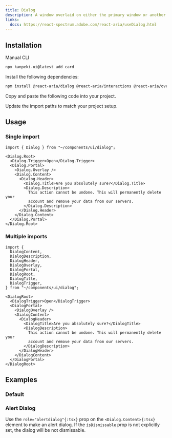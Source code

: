 ---
title: Dialog
description: A window overlaid on either the primary window or another dialog window, rendering the content underneath inert.
links:
  docs: https://react-spectrum.adobe.com/react-aria/useDialog.html
---

<ComponentPreview name="dialog-demo" />

## Installation

<TabsRoot defaultValue="manual">

<TabsList>
  <TabsTrigger value="manual">Manual</TabsTrigger>
  <TabsTrigger value="cli" disabled>CLI</TabsTrigger>
</TabsList>
<TabsContent value="cli">

```bash
npx kanpeki-ui@latest add card
```

</TabsContent>

<TabsContent value="manual">

<Steps>

<Step>Install the following dependencies:</Step>

```bash
npm install @react-aria/dialog @react-aria/interactions @react-aria/overlays @react-stately/overlays
```

<Step>Copy and paste the following code into your project.</Step>

<ComponentSource name="dialog" />

<Step>Update the import paths to match your project setup.</Step>

</Steps>

</TabsContent>

</TabsRoot>

## Usage

### Single import

```tsx
import { Dialog } from "~/components/ui/dialog";
```

```tsx
<Dialog.Root>
  <Dialog.Trigger>Open</Dialog.Trigger>
  <Dialog.Portal>
    <Dialog.Overlay />
    <Dialog.Content>
      <Dialog.Header>
        <Dialog.Title>Are you absolutely sure?</Dialog.Title>
        <Dialog.Description>
          This action cannot be undone. This will permanently delete your
          account and remove your data from our servers.
        </Dialog.Description>
      </Dialog.Header>
    </Dialog.Content>
  </Dialog.Portal>
</Dialog.Root>
```

### Multiple imports

```tsx
import {
  DialogContent,
  DialogDescription,
  DialogHeader,
  DialogOverlay,
  DialogPortal,
  DialogRoot,
  DialogTitle,
  DialogTrigger,
} from "~/components/ui/dialog";
```

```tsx
<DialogRoot>
  <DialogTrigger>Open</DialogTrigger>
  <DialogPortal>
    <DialogOverlay />
    <DialogContent>
      <DialogHeader>
        <DialogTitle>Are you absolutely sure?</DialogTitle>
        <DialogDescription>
          This action cannot be undone. This will permanently delete your
          account and remove your data from our servers.
        </DialogDescription>
      </DialogHeader>
    </DialogContent>
  </DialogPortal>
</DialogRoot>
```

## Examples

### Default

<ComponentPreview name="dialog-demo" />

### Alert Dialog

Use the `role="alertdialog"{:tsx}` prop on the `<Dialog.Content>{:tsx}` element to make an alert dialog. If the `isDismissable` prop is not explicitly set, the dialog will be not dismissable.

<ComponentPreview name="alert-dialog-demo" />
